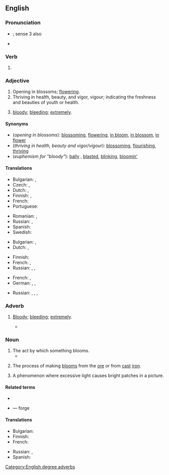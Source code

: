 ==English==

===Pronunciation===
* {{a|UK}} {{IPA|/ˈbluː.mɪŋ/|lang=en}}; sense 3 also {{IPA|/ˈblʊ.mɪŋ/|lang=en}}
* {{audio|en-us-blooming.ogg|Audio (US)|lang=en}}

===Verb===
{{head|en|present participle}}

# {{present participle of|bloom|lang=en|nocat=1}}

===Adjective===
{{en-adj}}

# Opening in blossoms; [[flower]]ing.
# Thriving in health, beauty, and vigor, vigour; indicating the freshness and beauties of youth or health.
# {{lb|en|British}} [[bloody]]; [[bleeding]]; [[extremely]].

====Synonyms====
* (''opening in blossoms''): [[blossoming]], [[flowering]], [[in bloom]], [[in blossom]], [[in flower]]
* (''thriving in health, beauty and vigor/vigour''): [[blossom]]ing, [[flourish]]ing, [[thrive|thriving]]
* (''euphemism for "bloody"''): [[bally]] {{qualifier|British}}, [[blasted]], [[blinking]], [[bloomin']]

====Translations====
{{trans-top|opening in blossoms}}
* Bulgarian: {{t+|bg|цъфтящ}}, {{t+|bg|разцъфнал}}
* Czech: {{t|cs|kvetoucí}}, {{t|cs|rozkvetlý}}
* Dutch: {{t+|nl|bloeiend}}, {{t+|nl|bloeiende}}
* Finnish: {{t+|fi|kukkiva}}, {{t|fi|kukoistava}}
* French: {{t|fr|en fleur}}
* Portuguese: {{t|pt|florescência}}
{{trans-mid}}
* Romanian: {{t+|ro|înfloritor}}, {{t+|ro|eflorescent}}
* Russian: {{t+|ru|цвету́щий}}, {{t+|ru|расцвета́ющий}}
* Spanish: {{t|es|floreciente}}
* Swedish: {{t+|sv|blomstrande}}
{{trans-bottom}}

{{trans-top|thriving in health, beauty and vigor/vigour}}
* Bulgarian: {{t+|bg|цветущ}}, {{t+|bg|преуспяващ}}
* Dutch: {{t+|nl|bloeiend}}, {{t+|nl|bloeiende}}
{{trans-mid}}
* Finnish: {{t|fi|hehkeä}}
* French: {{t+|fr|florissant|m}}, {{t+|fr|florissante|f}}
* Russian: {{t+|ru|цвету́щий}}, {{t+|ru|преуспева́ющий}}, {{t+|ru|процвета́ющий}} {{qualifier|flourishing}}
{{trans-bottom}}

{{trans-top|euphemism for "bloody"}}
* French: {{t+|fr|sacré|m}}, {{t+|fr|sacrée|f}}
* German: {{t+|de|verflixt}}, {{t+|de|verdammt}}, {{t+|de|verflucht}}
{{trans-mid}}
* Russian: {{t+|ru|прокля́тый}}, {{t+|ru|грёбаный}}, {{t+|ru|чёртов}}, {{t+|ru|хре́нов}}
{{trans-bottom}}

===Adverb===
{{en-adv}}

# {{lb|en|British|euphemistic|often followed by ''well''}} [[bloody|Bloody]]; [[bleeding]]; [[extremely]].
#: {{ux|en|My train's late again. '''Blooming''' typical.}}
#* {{quote-book|year=1935|author=[https://www.goodreads.com/author/show/288354.George_Goodchild George Goodchild]
|title=Death on the Centre Court|chapter=3
|passage=It had been his intention to go to Wimbledon, but as he himself said: “Why be '''blooming''' well frizzled when you can hear all the results over the wireless. And results are all that concern me.&nbsp;[&hellip;]”}}

===Noun===
{{en-noun|~}}

# The act by which something blooms.
#* {{quote-journal|date=July 23, 2007|author=Jeremy Pearce|title=Anne McLaren, 80, Expert on the Embryo, Is Dead|work=New York Times|url=http://www.nytimes.com/2007/07/23/science/23mclaren.html
|passage=Such '''bloomings''', Dr. McLaren continued, would require a critical audience, “so that they can be subject to scientific and ethical review, freely available for research and one day, perhaps, for treating diseases.”}}
# {{lb|en|metallurgy}} The process of making [[bloom]]s from the [[ore]] or from [[cast]] [[iron]].
# {{lb|en|photography}} A phenomenon where excessive light causes bright patches in a picture.

====Related terms====
* {{l|en|antiblooming}}
* {{l|en|bloomery}} — forge

====Translations====
{{trans-top|blooming}}
* Bulgarian: {{t|bg|блуминг}}
* Finnish: {{t+|fi|kukkiminen}}
* French: {{t+|fr|fleurissement}}
{{trans-mid}}
* Russian: {{t|ru|обжи́мный стан|m}}, {{t+|ru|блю́минг|m}}
* Spanish: {{t+|es|plancheado}}
{{trans-bottom}}

[[Category:English degree adverbs]]